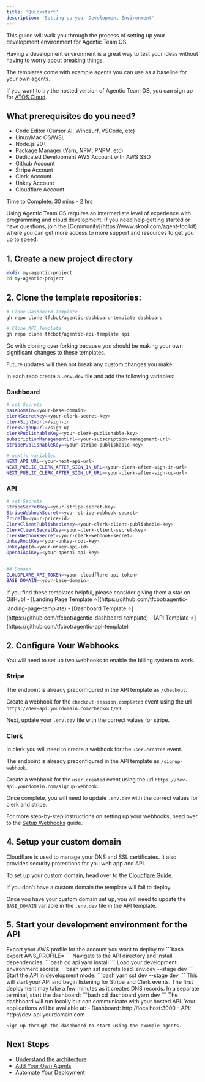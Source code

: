 ```yaml
---
title: 'Quickstart'
description: 'Setting up your Development Environment'
---
```


This guide will walk you through the process of setting up your development environment for Agentic Team OS.  

Having a development environment is a great way to test your ideas without having to worry about breaking things. 

The templates come with example agents you can use as a baseline for your own agents.

If you want to try the hosted version of Agentic Team OS, you can sign up for [ATOS Cloud](https://app.agenticteamos.com/signup).

## What prerequisites do you need? 

- Code Editor (Cursor AI, Windsurf, VSCode, etc)
- Linux/Mac OS/WSL
- Node.js 20+
- Package Manager (Yarn, NPM, PNPM, etc)
- Dedicated Development AWS Account with AWS SSO
- Github Account
- Stripe Account 
- Clerk Account 
- Unkey Account 
- Cloudflare Account


Time to Complete: 30 mins - 2 hrs


<Note>
  Using Agentic Team OS requires an intermediate level of experience with programming and cloud development. 
  If you need help getting started or have questions, join the [Community](https://www.skool.com/agent-toolkit) where you can get more access to more support and resources to get you up to speed.
</Note>


## 1. Create a new project directory

```bash
mkdir my-agentic-project
cd my-agentic-project
```

## 2. Clone the template repositories:

```bash
# Clone Dashboard Template
gh repo clone tfcbot/agentic-dashboard-template dashboard
```

```bash
# Clone API Template
gh repo clone tfcbot/agentic-api-template api
```
Go with cloning over forking because you should be making your own significant changes to these templates. 

Future updates will then not break any custom changes you make. 

In each repo create a `.env.dev` file and add the following variables:

### Dashboard
```bash
# sst Secrets
baseDomain=<your-base-domain>
clerkSecretKey=<your-clerk-secret-key>
clerkSignInUrl=/sign-in
clerkSignUpUrl=/sign-up
clerkPublishableKey=<your-clerk-publishable-key>
subscriptionManagementUrl=<your-subscription-management-url>
stripePublishableKey=<your-stripe-publishable-key>

# nextjs variables
NEXT_API_URL=<your-next-api-url>
NEXT_PUBLIC_CLERK_AFTER_SIGN_IN_URL=<your-clerk-after-sign-in-url>
NEXT_PUBLIC_CLERK_AFTER_SIGN_UP_URL=<your-clerk-after-sign-up-url>
```

### API
```bash
# sst Secrets
StripeSecretKey=<your-stripe-secret-key>
StripeWebhookSecret=<your-stripe-webhook-secret>
PriceID=<your-price-id>
ClerkClientPublishableKey=<your-clerk-client-publishable-key>
ClerkClientSecretKey=<your-clerk-client-secret-key>
ClerkWebhookSecret=<your-clerk-webhook-secret>
UnkeyRootKey=<your-unkey-root-key>
UnkeyApiId=<your-unkey-api-id>
OpenAIApiKey=<your-openai-api-key>


## Domain
CLOUDFLARE_API_TOKEN=<your-cloudflare-api-token>
BASE_DOMAIN=<your-base-domain>
```


<Note>
  If you find these templates helpful, please consider giving them a star on GitHub!
  - [Landing Page Template ⭐](https://github.com/tfcbot/agentic-landing-page-template)
  - [Dashboard Template ⭐](https://github.com/tfcbot/agentic-dashboard-template) 
  - [API Template ⭐](https://github.com/tfcbot/agentic-api-template)
</Note>


## 2. Configure Your Webhooks

You will need to set up two webhooks to enable the billing system to work. 

### Stripe

The endpoint is already preconfigured in the API template as `/checkout`. 

Create a webhook for the `checkout-session.completed` event using the url `https://dev-api.yourdomain.com/checkout/v1`. 

Next, update your `.env.dev` file with the correct values for stripe.


### Clerk

In clerk you will need to create a webhook for the `user.created` event. 

The endpoint is already preconfigured in the API template as `/signup-webhook`.

Create a webhook for the `user.created` event using the url `https://dev-api.yourdomain.com/signup-webhook`.

Once complete, you will need to update `.env.dev` with the correct values for clerk and stripe. 

For more step-by-step instructions on setting up your webhooks, head over to the [Setup Webhooks](/self-hosting/guides/setup-webhooks) guide.


## 4. Setup your custom domain

Cloudflare is used to manage your DNS and SSL certificates. It also provides security protections for you web app and API.

To set up your custom domain, head over to the [Cloudflare Guide](/guides/add-custom-domain).

<Note>
  If you don't have a custom domain the template will fail to deploy. 
</Note>

Once you have your custom domain set up, you will need to update the `BASE_DOMAIN` variable in the `.env.dev` file in the API template.


## 5. Start your development environment for the API

<Steps>
  <Step title="Set AWS Profile">
    Export your AWS profile for the account you want to deploy to:
    ```bash
    export AWS_PROFILE=<your-aws-profile>
    ```
  </Step>

  <Step title="Install API Dependencies">
    Navigate to the API directory and install dependencies:
    ```bash
    cd api
    yarn install
    ```
  </Step>

  <Step title="Load Environment Secrets">
    Load your development environment secrets:
    ```bash
    yarn sst secrets load .env.dev --stage dev
    ```
  </Step>

  <Step title="Start Development API">
    Start the API in development mode:
    ```bash
    yarn sst dev --stage dev
    ```
    This will start your API and begin listening for Stripe and Clerk events. The first deployment may take a few minutes as it creates DNS records.
  </Step>

  <Step title="Start Dashboard">
    In a separate terminal, start the dashboard:
    ```bash
    cd dashboard
    yarn dev
    ```
    The dashboard will run locally but can communicate with your hosted API.
  </Step>

  <Step title="Access Your Applications">
    Your applications will be available at:
    - Dashboard: http://localhost:3000
    - API: http://dev-api.yourdomain.com

    Sign up through the dashboard to start using the example agents.
  </Step>
</Steps>

## Next Steps

- [Understand the architecture](/concepts/architecture)
- [Add Your Own Agents](/guides/adding-agents)
- [Automate Your Deployment](/guides/deployment)